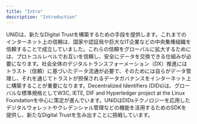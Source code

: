 ```yaml
---
title: "Intro"
description: "Introduction"
---
```

<SEO title="UNiD" />

UNiDは、新たなDigital Trustを構築するための手段を提供します。これまでのインターネット上の信頼は、国家や認証局や巨大なIT企業などの中央集権組織を信頼することで成立していました。これらの信頼をグローバルに拡大するためには、プロトコルレベルでお互いを信頼し、安全にデータを交換できる仕組みが必要になります。社会全体のデジタルトランスフォーメーション（DX）推進にはトラスト（信頼）に基づいたデータ流通が必要で、そのためには自らがデータ管理し、それを通じてトラストが担保されるデータガバナンスをインターネット上に構築することが重要になります。Decentralized Identifiers (DIDs)は、グローバルな標準規格としてW3C, IETE, DIF and Hyperledger project at the Linux Foundationを中心に策定が進んでいます。UNiDはDIDsテクノロジーを応用したデジタルウォレットやクレデンシャル管理などの機能を活用するためのSDKを提供し、新たなDigital Trustを生み出すことに挑戦しています。